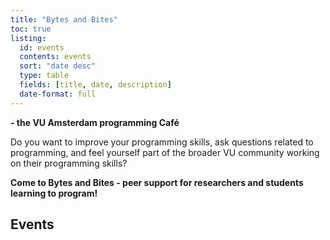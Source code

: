 ```yaml
---
title: "Bytes and Bites"
toc: true
listing:
  id: events
  contents: events
  sort: "date desc"
  type: table
  fields: [title, date, description]
  date-format: full
---
```


**- the VU Amsterdam programming Café**

Do you want to improve your programming skills, ask questions related to programming, and feel yourself part of the broader VU community working on their programming skills? 

**Come to Bytes and Bites - peer support for researchers and students learning to program!**

## Events

::: {#events}
:::




